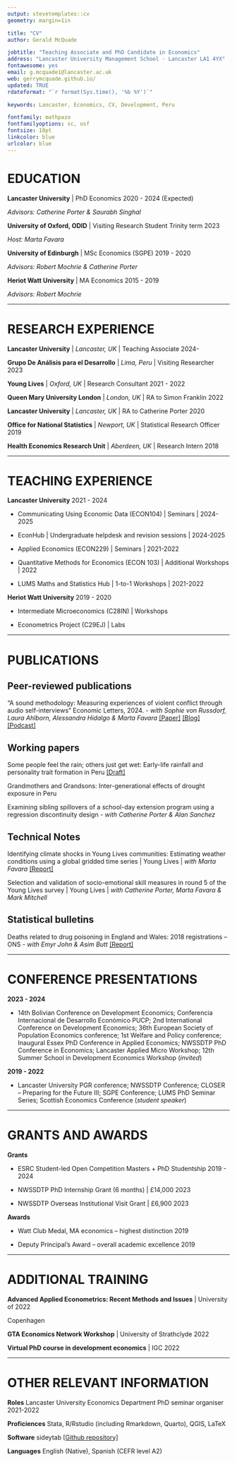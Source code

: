 ```yaml
---
output: stevetemplates::cv
geometry: margin=1in

title: "CV"
author: Gerald McQuade

jobtitle: "Teaching Associate and PhD Candidate in Economics"
address: "Lancaster University Management School · Lancaster LA1 4YX"
fontawesome: yes
email: g.mcquade1@lancaster.ac.uk
web: gerrymcquade.github.io/
updated: TRUE
rdateformat: "`r format(Sys.time(), '%b %Y')`"

keywords: Lancaster, Economics, CV, Development, Peru

fontfamily: mathpazo
fontfamilyoptions: sc, osf
fontsize: 10pt
linkcolor: blue
urlcolor: blue
---
```


# EDUCATION

**Lancaster University** | PhD Economics \hfill 2020 - 2024 (Expected)

_Advisors: Catherine Porter & Saurabh Singhal_

**University of Oxford, ODID** | Visiting Research Student \hfill Trinity term 2023

_Host: Marta Favara_

**University of Edinburgh** | MSc Economics (SGPE) \hfill 2019 - 2020

_Advisors: Robert Mochrie & Catherine Porter_

**Heriot Watt University** | MA Economics \hfill 2015 - 2019

_Advisors: Robert Mochrie_

---------------------

# RESEARCH EXPERIENCE

**Lancaster University** | _Lancaster, UK_ | Teaching Associate \hfill 2024-

**Grupo De Análisis para el Desarrollo** | _Lima, Peru_ | Visiting Researcher \hfill 2023

**Young Lives** | _Oxford, UK_ | Research Consultant \hfill 2021 - 2022

**Queen Mary University London** | _London, UK_ | RA to Simon Franklin \hfill 2022

**Lancaster University** | _Lancaster, UK_ | RA to Catherine Porter \hfill 2020

**Office for National Statistics** | _Newport, UK_ | Statistical Research Officer \hfill 2019

**Health Economics Research Unit** | _Aberdeen, UK_ | Research Intern \hfill 2018

---------------------

# TEACHING EXPERIENCE

**Lancaster University** \hfill 2021 - 2024

* Communicating Using Economic Data (ECON104) | Seminars | 2024-2025

* EconHub | Undergraduate helpdesk and revision sessions | 2024-2025

* Applied Economics (ECON229) | Seminars | 2021-2022

* Quantitative Methods for Economics (ECON 103) | Additional Workshops | 2022

* LUMS Maths and Statistics Hub | 1-to-1 Workshops | 2021-2022

**Heriot Watt University** \hfill 2019 - 2020

* Intermediate Microeconomics (C28IN) | Workshops

* Econometrics Project (C29EJ) | Labs

---------------------

# PUBLICATIONS

## **Peer-reviewed publications**

"A sound methodology: Measuring experiences of violent conflict through audio self-interviews" Economic Letters, 2024. - _with Sophie von Russdorf, Laura Ahlborn, Alessandra Hidalgo & Marta Favara_ [[Paper]](https://doi.org/10.1016/j.econlet.2024.111879) [[Blog]](https://www.younglives.org.uk/news/a-sound-methodology) [[Podcast]](https://podcasts.ox.ac.uk/how-sound-methodology-improves-understanding-young-ethiopians-experience-conflict)

## **Working papers**

Some people feel the rain; others just get wet: Early-life rainfall and personality trait formation in Peru [[Draft]](https://gerrymcquade.github.io/[GM]earlyliferainfall_personalitytraits_0623.pdf)

Grandmothers and Grandsons: Inter-generational effects of drought exposure in Peru

Examining sibling spillovers of a school-day extension program using a regression discontinuity design - _with Catherine Porter & Alan Sanchez_ 

## **Technical Notes**

Identifying climate shocks in Young Lives communities: Estimating weather conditions using a global gridded time series | Young Lives | _with Marta Favara_ [[Report]](https://www.younglives.org.uk/publications/identifying-climate-shocks-young-lives-communities-estimating-weather-conditions-using)

Selection and validation of socio-emotional skill measures in round 5 of the Young Lives survey | Young Lives | _with Catherine Porter, Marta Favara & Mark Mitchell_ 

## **Statistical bulletins**

Deaths related to drug poisoning in England and Wales: 2018 registrations – ONS - _with Emyr John & Asim Butt_ [[Report]](https://cy.ons.gov.uk/peoplepopulationandcommunity/birthsdeathsandmarriages/deaths/bulletins/deathsrelatedtodrugpoisoninginenglandandwales/2018registrations)

---------------------

# CONFERENCE PRESENTATIONS

 **2023 - 2024** 

* 14th Bolivian Conference on Development Economics; Conferencia Internacional de Desarrollo Económico PUCP; 2nd International Conference on Development Economics; 36th European Society of Population Economics conference; 1st Welfare and Policy conference; Inaugural Essex PhD Conference in Applied Economics; NWSSDTP PhD Conference in Economics; Lancaster Applied Micro Workshop; 12th Summer School in Development Economics Workshop (_invited_)

**2019 - 2022** 

* Lancaster University PGR conference; NWSSDTP Conference; CLOSER – Preparing for the Future III;  SGPE Conference; LUMS PhD Seminar Series; Scottish Economics Conference (_student speaker_) 

---------------------

# GRANTS AND AWARDS

**Grants** 

* ESRC Student-led Open Competition Masters + PhD Studentship \hfill 2019 - 2024

* NWSSDTP PhD Internship Grant (6 months) | £14,000 \hfill 2023 

* NWSSDTP Overseas Institutional Visit Grant | £6,900 \hfill 2023

**Awards**

* Watt Club Medal, MA economics – highest distinction \hfill 2019

* Deputy Principal’s Award – overall academic excellence \hfill 2019

---------------------

# ADDITIONAL TRAINING

**Advanced Applied Econometrics: Recent Methods and Issues** | University of \hfill 2022

 Copenhagen 

**GTA Economics Network Workshop** | University of Strathclyde \hfill 2022

**Virtual PhD course in development economics** | IGC \hfill 2022

---------------------

# OTHER RELEVANT INFORMATION

**Roles**  Lancaster University Economics Department PhD seminar organiser \hfill 2021-2022

**Proficiences** Stata, R/Rstudio (including Rmarkdown, Quarto), QGIS, LaTeX

**Software** sideytab [[Github repository]](https://github.com/gerrymcquade/sideytab)

**Languages** English (Native), Spanish (CEFR level A2)
